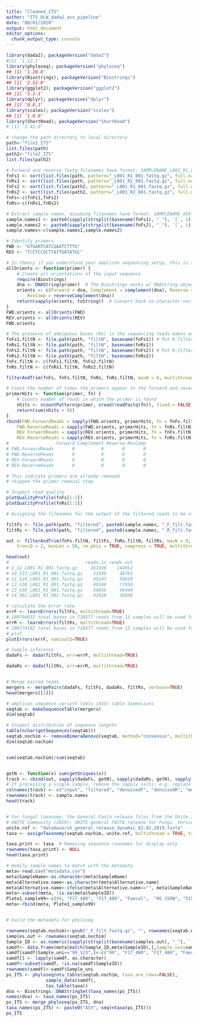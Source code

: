 ```yaml
---
title: "Cleaned_ITS"
author: "ITS_OLW_dada2_asv_pipeline"
date: "08/01/2020"
output: html_document
editor_options: 
  chunk_output_type: console
---
```


```r

library(dada2); packageVersion("dada2")
#[1] ‘1.12.1’
library(phyloseq); packageVersion("phyloseq")
## [1] '1.28.0'
library(Biostrings); packageVersion("Biostrings")
## [1] '2.52.0'
library(ggplot2); packageVersion("ggplot2")
## [1] ‘3.2.1’
library(dplyr); packageVersion("dplyr")
## [1] ‘0.8.3’
library(scales); packageVersion("scales")
## [1] ‘1.0.0’
library(ShortRead); packageVersion("ShortRead")
# [1] ‘1.42.0’

```

```r
# change the path directory to local directory
path<-"file1_ITS"
list.files(path)
path2<-"file2_ITS"
list.files(path2)

# Forward and reverse fastq filenames have format: SAMPLENAME_L001_R1_001.fastq and SAMPLENAME_L002_R2_001.fastq
fnFs1 <- sort(list.files(path, pattern="_L001_R1_001.fastq.gz", full.names = TRUE))
fnRs1 <- sort(list.files(path, pattern="_L001_R2_001.fastq.gz", full.names = TRUE))
fnFs2 <- sort(list.files(path2, pattern="_L001_R1_001.fastq.gz", full.names = TRUE))
fnRs2 <- sort(list.files(path2, pattern="_L001_R2_001.fastq.gz", full.names = TRUE))
fnFs<-c(fnFs1,fnFs2)
fnRs<-c(fnRs1,fnRs2)

# Extract sample names, assuming filenames have format: SAMPLENAME_XXX.fastq
sample.names1 <- paste0(sapply(strsplit(basename(fnFs1), "_"), `[`, 1),"_",sapply(strsplit(basename(fnFs1), "_"), `[`, 2))
sample.names2 <- paste0(sapply(strsplit(basename(fnFs2), "_"), `[`, 1),"_",sapply(strsplit(basename(fnFs2), "_"), `[`, 2))
sample.names<-c(sample.names1,sample.names2)

# Identify primers
FWD <- "GTGARTCATCGAATCTTTG"
REV <- "TCCTCCGCTTATTGATATGC" 

# In theory if you understand your amplicon sequencing setup, this is sufficient to continue. However, to ensure we have the right primers, and the correct orientation of the primers on the reads, we will verify the presence and orientation of these primers in the data.
allOrients <- function(primer) {
    # Create all orientations of the input sequence
    require(Biostrings)
    dna <- DNAString(primer)  # The Biostrings works w/ DNAString objects rather than character vectors
    orients <- c(Forward = dna, Complement = complement(dna), Reverse = reverse(dna), 
        RevComp = reverseComplement(dna))
    return(sapply(orients, toString))  # Convert back to character vector
}
FWD.orients <- allOrients(FWD)
REV.orients <- allOrients(REV)
FWD.orients

# The presence of ambiguous bases (Ns) in the sequencing reads makes accurate mapping of short primer sequences difficult. Next we are going to “pre-filter” the sequences just to remove those with Ns, but perform no other filtering
fnFs1.filtN <- file.path(path, "filtN", basename(fnFs1)) # Put N-filterd files in filtN/ subdirectory
fnRs1.filtN <- file.path(path, "filtN", basename(fnRs1))
fnFs2.filtN <- file.path(path, "filtN", basename(fnFs2)) # Put N-filterd files in filtN/ subdirectory
fnRs2.filtN <- file.path(path, "filtN", basename(fnRs2))
fnFs.filtN <- c(fnFs1.filtN, fnFs2.filtN)
fnRs.filtN <- c(fnRs1.filtN, fnRs2.filtN)

filterAndTrim(fnFs, fnFs.filtN, fnRs, fnRs.filtN, maxN = 0, multithread = TRUE)

# Count the number of times the primers appear in the forward and reverse read, while considering all possible primer orientations. 
primerHits <- function(primer, fn) {
    # Counts number of reads in which the primer is found
    nhits <- vcountPattern(primer, sread(readFastq(fn)), fixed = FALSE)
    return(sum(nhits > 0))
}
rbind(FWD.ForwardReads = sapply(FWD.orients, primerHits, fn = fnFs.filtN[[1]]), 
    FWD.ReverseReads = sapply(FWD.orients, primerHits, fn = fnRs.filtN[[1]]), 
    REV.ForwardReads = sapply(REV.orients, primerHits, fn = fnFs.filtN[[1]]), 
    REV.ReverseReads = sapply(REV.orients, primerHits, fn = fnRs.filtN[[1]]))
#                  Forward Complement Reverse RevComp
# FWD.ForwardReads       0          0       0       0
# FWD.ReverseReads       0          0       0       0
# REV.ForwardReads       0          0       0       0
# REV.ReverseReads       0          0       0       0

# This indicate primers are already removed
# skipped the primer removal step


```


```r
# Inspect read quality
plotQualityProfile(fnFs[1:2])
plotQualityProfile(fnRs[1:2])

# Assigning the filenames for the output of the filtered reads to be stored as fastq.gz files.

filtFs <- file.path(path, "filtered", paste0(sample.names, "_F_filt.fastq.gz"))
filtRs <- file.path(path, "filtered", paste0(sample.names, "_R_filt.fastq.gz"))

out <- filterAndTrim(fnFs.filtN, filtFs, fnRs.filtN, filtRs, maxN = 0, maxEE = c(2, 2), 
    truncQ = 2, minLen = 50, rm.phix = TRUE, compress = TRUE, multithread = TRUE)  # on windows, set multithread = FALSE

head(out)
#                             reads.in reads.out
# 1_S1_L001_R1_001.fastq.gz     163326    144952
# 10_S13_L001_R1_001.fastq.gz    51930     46765
# 11_S25_L001_R1_001.fastq.gz    65247     58010
# 12_S38_L001_R1_001.fastq.gz    89340     77950
# 13_S50_L001_R1_001.fastq.gz    54856     46444
# 14_S62_L001_R1_001.fastq.gz    42910     38858

# calculate the error rate
errF <- learnErrors(filtFs, multithread=TRUE)
# 109794932 total bases in 728577 reads from 13 samples will be used for learning the error rates.
errR <- learnErrors(filtRs, multithread=TRUE)
# 109774182 total bases in 728577 reads from 13 samples will be used for learning the error rates.
# plot
plotErrors(errF, nominalQ=TRUE)
```


```r
# Sample inference
dadaFs <- dada(filtFs, err=errF, multithread=TRUE)

dadaRs <- dada(filtRs, err=errR, multithread=TRUE)


# Merge paired reads
mergers <- mergePairs(dadaFs, filtFs, dadaRs, filtRs, verbose=TRUE)
head(mergers[[1]])

# amplicon sequence variant table (ASV) table dimensions
seqtab <- makeSequenceTable(mergers)
dim(seqtab)

# Inspect distribution of sequence lengths
table(nchar(getSequences(seqtab)))
seqtab.nochim <- removeBimeraDenovo(seqtab, method="consensus", multithread=TRUE, verbose=TRUE)
dim(seqtab.nochim)


sum(seqtab.nochim)/sum(seqtab)


getN <- function(x) sum(getUniques(x))
track <- cbind(out, sapply(dadaFs, getN), sapply(dadaRs, getN), sapply(mergers, getN), rowSums(seqtab.nochim))
# If processing a single sample, remove the sapply calls: e.g. replace sapply(dadaFs, getN) with getN(dadaFs)
colnames(track) <- c("input", "filtered", "denoisedF", "denoisedR", "merged", "nonchim")
rownames(track) <- sample.names
head(track)


# For fungal taxonomy, the General Fasta release files from the Unite ITS database is used here.
# UNITE Community (2019): UNITE general FASTA release for Fungi. Version 18.11.2018. UNITE Community. https://doi.org/10.15156/BIO/786343
unite.ref <- "database/sh_general_release_dynamic_02.02.2019.fasta"
taxa <- assignTaxonomy(seqtab.nochim, unite.ref, multithread = TRUE, tryRC = TRUE)

taxa.print <- taxa  # Removing sequence rownames for display only
rownames(taxa.print) <- NULL
head(taxa.print)

```

```r

# modify sample names to match with the metadata
meta<-read.csv("metadata.csv")
meta$SampleName<-as.character(meta$SampleName)
meta$Alternative.name<-as.character(meta$Alternative.name)
meta$Alternative.name<-ifelse(meta$Alternative.name=="", meta$SampleName,meta$Alternative.name)
meta<-subset(meta, !is.na(meta$SampleID))
Plate1_sample99<-c(99, "F17_480", "F17_480", "Faecal",	"RG 150N", "515rcbc35",	"GAGATACAGTTC")
meta<-rbind(meta, Plate1_sample99)


# build the metadata for phyloseq

rownames(seqtab.nochim)<-gsub("_F_filt.fastq.gz", "", rownames(seqtab.nochim))
samples.out <- rownames(seqtab.nochim)
Sample_ID <- as.numeric(sapply(strsplit(basename(samples.out), "_"), `[`, 1))
samdf<- data.frame(meta[match(Sample_ID,meta$SampleID),],Sample_uni=samples.out, stringsAsFactors = FALSE)
samdf[samdf$Sample_uni=="99_S23",]<-c("99", "F17_480", "F17_480", "Faecal",	"RG 150N", "515rcbc35",	"GAGATACAGTTC","99_S23")
samdf[] <- lapply(samdf, as.character)
samdf<-subset(samdf, !is.na(samdf$SampleID))
rownames(samdf)<-samdf$Sample_uni
ps_ITS <- phyloseq(otu_table(seqtab.nochim, taxa_are_rows=FALSE), 
               sample_data(samdf), 
               tax_table(taxa))
dna <- Biostrings::DNAStringSet(taxa_names(ps_ITS))
names(dna) <- taxa_names(ps_ITS)
ps_ITS <- merge_phyloseq(ps_ITS, dna)
taxa_names(ps_ITS) <- paste0("ASV", seq(ntaxa(ps_ITS)))
ps_ITS

```